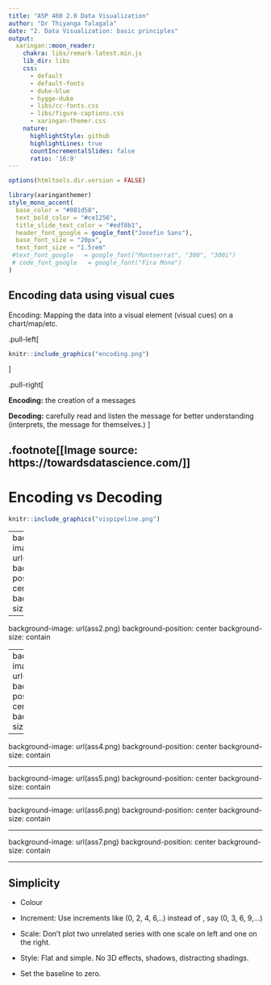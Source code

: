 ```yaml
---
title: "ASP 460 2.0 Data Visualization"
author: "Dr Thiyanga Talagala"
date: "2. Data Visualization: basic principles"
output:
  xaringan::moon_reader:
    chakra: libs/remark-latest.min.js
    lib_dir: libs
    css: 
      - default
      - default-fonts
      - duke-blue
      - hygge-duke
      - libs/cc-fonts.css
      - libs/figure-captions.css
      - xaringan-themer.css
    nature:
      highlightStyle: github
      highlightLines: true
      countIncrementalSlides: false
      ratio: '16:9'
---
```

```r
options(htmltools.dir.version = FALSE)
```

```r
library(xaringanthemer)
style_mono_accent(
  base_color = "#081d58",
  text_bold_color = "#ce1256",
  title_slide_text_color = "#edf8b1",
  header_font_google = google_font("Josefin Sans"),
  base_font_size = "20px",
  text_font_size = "1.5rem"
 #text_font_google   = google_font("Montserrat", "300", "300i")
 # code_font_google   = google_font("Fira Mono")
)
```


## Encoding data using visual cues

Encoding: Mapping the data into a visual element (visual cues) on a chart/map/etc.

.pull-left[
```r

knitr::include_graphics("encoding.png")
```


]

.pull-right[

**Encoding:** the creation of a messages

**Decoding:** carefully read and listen the message for better understanding (interprets, the message for themselves.)
]

.footnote[[Image source: https://towardsdatascience.com/]]
---

# Encoding vs Decoding

```r

knitr::include_graphics("vispipeline.png")
```


<!--Read [here](https://eagereyes.org/basics/encoding-vs-decoding)-->

---
background-image: url(ass1.png) 
background-position: center 
background-size: contain

---

background-image: url(ass2.png) 
background-position: center 
background-size: contain

---
background-image: url(ass3.png) 
background-position: center 
background-size: contain

---

background-image: url(ass4.png) 
background-position: center 
background-size: contain

---

background-image: url(ass5.png) 
background-position: center 
background-size: contain

---

background-image: url(ass6.png) 
background-position: center 
background-size: contain

---

background-image: url(ass7.png) 
background-position: center 
background-size: contain

---

## Simplicity

- Colour

- Increment: Use increments like (0, 2, 4, 6,..) instead of , say (0, 3, 6, 9,...)

- Scale: Don't plot two unrelated series with one scale on left and one on the right.

- Style: Flat and simple. No 3D effects, shadows, distracting shadings.

- Set the baseline to zero.




